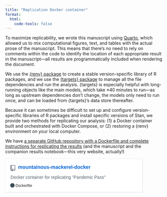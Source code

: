 ```yaml
---
title: "Replication Docker container"
format:
  html:
    code-tools: false
---
```


To maximize replicability, we wrote this manuscript using [Quarto](https://quarto.org/), which allowed us to mix computational figures, text, and tables with the actual prose of the manuscript. This means that there's no need to rely on comments within the code to identify the location of each appropriate result in the manuscript—all results are programmatically included when rendering the document.

We use the [{renv} package](https://rstudio.github.io/renv/articles/renv.html) to create a stable version-specific library of R packages, and we use the [{targets} package](https://docs.ropensci.org/targets/index.html) to manage all the file dependencies and run the analysis. {targets} is especially helpful with long-running objects like the main models, which take ≈40 minutes to run—as long as upstream dependencies don't change, the models only need to run once, and can be loaded from {targets}'s data store thereafter.

Because it can sometimes be difficult to set up and configure version-specific libraries of R packages and install specific versions of Stan, we provide two methods for replicating our analysis: (1) a Docker container built and orchestrated with Docker Compose, or (2) restoring a {renv} environment on your local computer.

We have [a separate GitHub repository with a Dockerfile and complete instructions for replicating the results](https://github.com/andrewheiss/mountainous-mackerel-docker) (and the manuscript and the companion results notebook—this very website, actually!)

::: {.d-flex .justify-content-center .align-items-center}

```{=html}
<!-- svg generated at https://gh-card.dev/ -->
<svg xmlns="http://www.w3.org/2000/svg" xmlns:xlink="http://www.w3.org/1999/xlink" width="442" height="109" version="1.2" baseProfile="tiny" data-reactroot=""><defs></defs><g fill="none" stroke="black" stroke-width="1" fill-rule="evenodd" stroke-linecap="square" stroke-linejoin="bevel"><g fill="#ffffff" fill-opacity="1" stroke="none" transform="matrix(1,0,0,1,0,0)"><rect x="0" y="0" width="440" height="109"></rect></g><rect x="0" y="0" width="441" height="108" stroke="#eaecef" stroke-width="2"></rect><g fill="#586069" fill-opacity="1" stroke="none" transform="matrix(1.25,0,0,1.25,17,21)"><path vector-effect="none" fill-rule="evenodd" d="M4,9 L3,9 L3,8 L4,8 L4,9 M4,6 L3,6 L3,7 L4,7 L4,6 M4,4 L3,4 L3,5 L4,5 L4,4 M4,2 L3,2 L3,3 L4,3 L4,2 M12,1 L12,13 C12,13.55 11.55,14 11,14 L6,14 L6,16 L4.5,14.5 L3,16 L3,14 L1,14 C0.45,14 0,13.55 0,13 L0,1 C0,0.45 0.45,0 1,0 L11,0 C11.55,0 12,0.45 12,1 M11,11 L1,11 L1,13 L3,13 L3,12 L6,12 L6,13 L11,13 L11,11 M11,1 L2,1 L2,10 L11,10 L11,1"></path></g><g fill="#0366d6" fill-opacity="1" stroke="#0366d6" stroke-opacity="1" stroke-width="1" stroke-linecap="square" stroke-linejoin="bevel" transform="matrix(1,0,0,1,0,0)"><a target="" href="https://github.com/andrewheiss/mountainous-mackerel-docker"><text fill="#0366d6" fill-opacity="1" stroke="none" xml:space="preserve" x="41" y="33" font-family="sans-serif" font-size="16" font-weight="630" font-style="normal">mountainous-mackerel-docker</text></a></g><g fill="#586069" fill-opacity="1" stroke="#586069" stroke-opacity="1" stroke-width="1" stroke-linecap="square" stroke-linejoin="bevel" transform="matrix(1,0,0,1,0,0)"><text fill="#586069" fill-opacity="1" stroke="none" xml:space="preserve" x="17" y="65" font-family="sans-serif" font-size="14" font-weight="400" font-style="normal">Docker container for replicating &quot;Pandemic Pass&quot; </text></g><g fill="#24292e" fill-opacity="1" stroke="#24292e" stroke-opacity="1" stroke-width="1" stroke-linecap="square" stroke-linejoin="bevel" transform="matrix(1,0,0,1,0,0)"><text fill="#24292e" fill-opacity="1" stroke="none" xml:space="preserve" x="33" y="91" font-family="sans-serif" font-size="12" font-weight="400" font-style="normal">Dockerfile</text></g><g fill="#000000" fill-opacity="1" stroke="none" transform="matrix(1,0,0,1,110,78)"></g><g fill="#586069" fill-opacity="1" stroke="#586069" stroke-opacity="1" stroke-width="1" stroke-linecap="square" stroke-linejoin="bevel" transform="matrix(1,0,0,1,0,0)"></g><g fill="#000000" fill-opacity="1" stroke="none" transform="matrix(1,0,0,1,173,78)"></g><g fill="#586069" fill-opacity="1" stroke="#586069" stroke-opacity="1" stroke-width="1" stroke-linecap="square" stroke-linejoin="bevel" transform="matrix(1,0,0,1,0,0)"></g><circle cx="23" cy="86" r="7" stroke="none" fill="#384d54"></circle></g></svg>
```

:::
